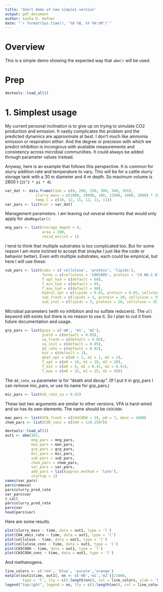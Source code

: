 ```yaml
---
title: 'Short demo of new simple1 version'
output: pdf_document
author: Sasha D. Hafner
date: "`r format(Sys.time(), '%d %B, %Y %H:%M')`"
---
```


# Overview
This is a simple demo showing the expected way that `abm()` will be used.

# Prep

```r
devtools::load_all()
```

# 1. Simplest usage
My current personal inclination is to give up on trying to simulate CO2 production and emission.
It vastly complicates the problem and the predicted dynamics are approximate at best.
I don't much like ammonia emission or respiration either.
And the degree or precision with which we predict inhibition is incongrous with available measurements and consistency across
microbial communiities.
It could always be added through parameter values instead.

Anyway, here is an example that follows this perspective.
It is common for slurry addition rate and temperature to vary.
This will be for a cattle slurry storage tank with a 30 m diameter and 4 m depth.
So maximum volume is 2800 t (`15^2 * pi * 4`).

```r
var_dat <- data.frame(time = c(0, 200, 250, 300, 340, 365), 
		      slurry_mass = c(1000, 28000, 100, 12000, 1000, 2000) * 1000,
		      temp_C = c(10, 12, 15, 12, 11, 11))
var_pars <- list(var = var_dat)
```

Management parameters.
I am leaving out several elements that would only apply for `abmRegular()`.

```r
mng_pars <- list(storage_depth = 4,     
                 area = 100,              
                 resid_enrich = 1)
```

I tend to think that multiple substrates is too complicated too.
But for some reason I am more inclined to accept that (maybe I just like the code or behavior better).
Even with multiple substrates, each could be empirical, but here I will use these:

```r
sub_pars <- list(subs = c('cellulose', 'protein', 'lipids'),
                 forms = c(cellulose = 'C6H10O5', protein = 'C4 H6.1 O1.2 N', lipids = 'C57 H104 O6', urea = 'CO(NH2)2'),
                 T_opt_hyd = c(default = 60),
                 T_min_hyd = c(default = 0),
                 T_max_hyd = c(default = 90),
                 hydrol_opt = c(lipids = 0.01, protein = 0.05, cellulose = 0.1),
                 sub_fresh = c(lipids = 3, protein = 20, cellulose = 35),
                 sub_init = c(lipids = 3, protein = 20, cellulose = 35))
```

Microbial parameters (with no inhibition and no sulfate reducers).
The `all` keyword still exists but there is no reason to use it.
So I plan to cut it from future documentation and usage.

```r
grp_pars <- list(grps = c('m0', 'm1', 'm2'),
                 yield = c(default = 0.05),
                 xa_fresh = c(default = 0.05),
                 xa_init = c(default = 0.05),
                 dd_rate = c(default = 0.02),
                 ksv = c(default = 1),
                 qhat_opt = c(m0 = 1, m1 = 1, m2 = 2),
                 T_opt = c(m0 = 18, m1 = 18, m2 = 28),
                 T_min = c(m0 = 0, m1 = 6.41, m2 = 6.41),
                 T_max = c(m0 = 25, m1 = 25, m2 = 38))
```

The `dd_rate_xa` parameter is for "death and decay".
(If I put it in grp_pars I can remove mic_pars, or use its name for grp_pars.)

```r
mic_pars <- list(dd_rate_xa = 0.02)
```

These last two arguments are similar to other versions.
VFA is hard-wired and so has its own elements.
The name should be `CH3COOH`.

```r
man_pars <- list(VFA_fresh = c(CH3COOH = 2), pH = 7, dens = 1000)
chem_pars <- list(COD_conv = c(CH4 = 1/0.2507))
```

```r
devtools::load_all()
out1 <- abm(365,
            mng_pars = mng_pars,
            man_pars = man_pars,
            grp_pars = grp_pars,
            mic_pars = mic_pars,
            sub_pars = sub_pars,
            chem_pars = chem_pars,
            var_pars = var_pars, 
            add_pars = list(approx_method = 'late'),
            startup = 1)
names(var_pars)
pars$removal
pars$slurry_prod_rate
var_pars$var
t_call
pars$slurry_prod_rate
pars$var
head(pars$var)
```

Here are some results.

```r
plot(slurry_mass ~ time, data = out1, type = 'l')
plot(CH4_emis_rate ~ time, data = out1, type = 'l')
plot(cellulose ~ time, data = out1, type = 'l')
plot(cellulose_conc ~ time, data = out1, type = 'l')
plot(CH3COOH ~ time, data = out1, type = 'l')
plot(CH3COOH_conc ~ time, data = out1, type = 'l')
```

And methanogens.

```r
line_colors <- c('red', 'blue', 'purple','orange')
matplot(out1$time, out1[, nn <- c('m0','m1','m2')]/1000, 
        type = 'l', lty = c(1:length(nn)), col = line_colors, ylab = 'Microbial biomass (kg)')
legend("topright", legend = nn, lty = c(1:length(nn)), col = line_colors, lwd = 1, cex = 0.8)
```
